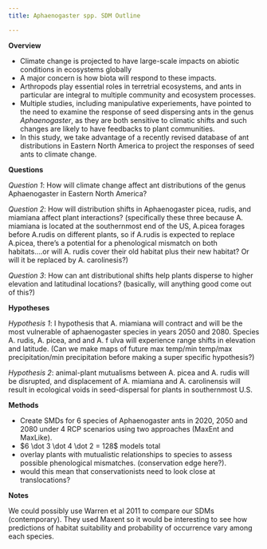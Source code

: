 ```yaml
---
title: Aphaenogaster spp. SDM Outline

---
```


**Overview**

- Climate change is projected to have large-scale impacts on
abiotic conditions in ecosystems globally
- A major concern is how biota will respond to these impacts.
- Arthropods play essential roles in terretrial ecosystems, and ants
  in particular are integral to multiple community and ecosystem
  processes.
- Multiple studies, including manipulative experiements, have pointed
  to the need to examine the response of seed dispersing ants in the
  genus *Aphaenogaster*, as they are both sensitive to climatic shifts
  and such changes are likely to have feedbacks to plant communities.
- In this study, we take advantage of a recently revised database of
  ant distributions in Eastern North America to project the responses
  of seed ants to climate change.

**Questions**

*Question 1*: How will climate change affect ant distributions of the
genus Aphaenogaster in Eastern North America?

*Question 2*: How will distribution shifts in Aphaenogaster picea,
rudis, and miamiana affect plant interactions? (specifically these
three because A. miamiana is located at the southernmost end of the
US, A.picea forages before A.rudis on different plants, so if A.rudis
is expected to replace A.picea, there’s a potential for a phenological
mismatch on both habitats….or will A. rudis cover their old habitat
plus their new habitat? Or will it be replaced by A. carolinesis?)

*Question 3*: How can ant distributional shifts help plants disperse to
higher elevation and latitudinal locations? (basically, will anything
good come out of this?)

**Hypotheses**

*Hypothesis 1*: I hypothesis that A. miamiana will contract and will be
the most vulnerable of aphaenogaster species in years 2050
and 2080. Species A. rudis, A. picea, and and A. f ulva will
experience range shifts in elevation and latitude. (Can we make maps
of future max temp/min temp/max precipitation/min precipitation before
making a super specific hypothesis?)

*Hypothesis 2*: animal-plant mutualisms between A. picea and A. rudis
will be disrupted, and displacement of A. miamiana and A. carolinensis
will result in ecological voids in seed-dispersal for plants in
southernmost U.S.

**Methods**

- Create SMDs for 6 species of Aphaenogaster ants in 2020, 2050
and 2080 under 4 RCP scenarios using two approaches (MaxEnt and
MaxLike).
- $6 \dot 3 \dot 4 \dot 2 = 128$ models total
- overlay plants with mutualistic relationships to species to assess
  possible phenological mismatches. (conservation edge here?).
- would this mean that conservationists need to look close at
  translocations?


**Notes**

We could possibly use Warren et al 2011 to compare our SDMs
(contemporary). They used Maxent so it would be interesting to see how
predictions of habitat suitability and probability of occurrence vary
among each species.

